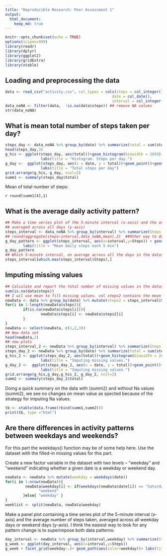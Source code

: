 ```yaml
---
title: "Reproducible Research: Peer Assessment 1"
output: 
  html_document:
    keep_md: true
---
```

```r
knitr::opts_chunk$set(echo = TRUE)
options(scipen=999)
library(readr)
library(dplyr)
library(ggplot2)
library(gridExtra)
library(xtable)
```

## Loading and preprocessing the data

```r
data <- read_csv("activity.csv", col_types = cols(steps = col_integer(), 
                                                date = col_date(), 
                                                interval = col_integer() ))
data_noNA <- filter(data,  !is.na(data$steps)) ## remove NA values
str(data_noNA)
```

## What is mean total number of steps taken per day?

```r
steps_day <- data_noNA %>% group_by(date) %>% summarize(total = sum(steps))
head(steps_day,3)
g_his <- ggplot(steps_day, aes(total))+geom_histogram(binwidth = 2000)+
                labs(title = "Histogram. Steps per day.")
g_day <-  ggplot(steps_day, aes(x = date, y = total))+geom_point()+geom_path()+
                labs(title = "Total steps per day")
grid.arrange(g_his, g_day, ncol=2)
summ1 <- summary(steps_day$total)
```
Mean of total number of steps:

`r round(summ1[4],1)`

## What is the average daily activity pattern?

```r
## Make a time series plot of the 5-minute interval (x-axis) and the average number of steps taken, 
## averaged across all days (y-axis)
steps_interval <- data_noNA %>% group_by(interval) %>% summarize(Steps = round(mean(steps),2))
## round(aggregate(steps~interval,data_noNA,mean),2)  ##Other way to do the same
g_day_pattern <- ggplot(steps_interval, aes(x=interval,y=Steps)) + geom_path() + 
        labs(title = "Mean daily steps each 5 min")
g_day_pattern
## Which 5-minute interval, on average across all the days in the dataset, contains the maximum number of steps?
steps_interval[which.max(steps_interval$Steps),]
```


## Imputing missing values

```r
## Calculate and report the total number of missing values in the dataset
sum(is.na(data$steps))
## I wil use mean to fill missing values. col steps2 contains the mean values
newData <- data %>% group_by(date) %>% mutate(steps2 = steps_interval$Steps)
for(i in 1:length(newData$steps)){
        if(is.na(newData$steps[i])){
                newData$steps[i] <- newData$steps2[i]
        }
}
newData <- select(newData, c(1,2,3))
## New data set
head(newData,2)
## new plots
steps_interval_2 <- newData %>% group_by(interval) %>% summarize(Steps = round(mean(steps),2))
steps_day_2 <- newData %>% group_by(date) %>% summarize(total = sum(steps))
g_his_2 <- ggplot(steps_day_2, aes(total))+geom_histogram(binwidth = 2000)+
                labs(title = "Imputing missing values.")
g_day_2 <-  ggplot(steps_day_2, aes(x = date, y = total))+geom_point()+geom_path()+
                labs(title = "Imputing missing values.")
grid.arrange(g_his,g_day,g_his_2, g_day_2, ncol=2)
summ2 <- summary(steps_day_2$total)
```

Doing a quick summary on the data with (summ2) and without Na values (summ2), we see no changes on 
mean value as spected because of the strategy for imputing Na values.

```r
tb <- xtable(data.frame(rbind(summ1,summ2)))
print(tb, type ="html")
```

## Are there differences in activity patterns between weekdays and weekends?

For this part the weekdays() function may be of some help here. Use the dataset with the filled-in missing 
values for this part.

Create a new factor variable in the dataset with two levels – “weekday” and “weekend” indicating whether a given 
date is a weekday or weekend day.

```r
newData <- newData %>% mutate(weekday = weekdays(date))
for(i in 1:nrow(newData)){
         newData$weekday[i] <- if(weekdays(newData$date[i]) == "Saturday" | weekdays(newData$date[i]) == "Sunday"){
               "weekend"
        }else{ "weekday" }
}
weeklist <- split(newData, newData$weekday)
```

Make a panel plot containing a time series plot of the 5-minute interval (x-axis) and the average number of steps
taken, averaged across all weekday days or weekend days (y-axis). I think the easiest way to look for any pattern 
change is to superimpose both data patterns:

```r
day_interval <- newData %>% group_by(interval,weekday) %>% summarize(Steps = round(mean(steps),2))
g_week <- ggplot(day_interval, aes(x=interval,y=Steps)) 
g_week + facet_grid(weekday~.)+ geom_path(aes(color=weekday))+ labs(title = "Time series plot. 5-min interval")
```